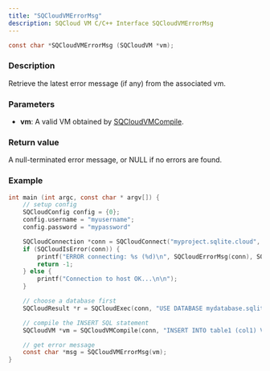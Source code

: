```yaml
---
title: "SQCloudVMErrorMsg"
description: SQCloud VM C/C++ Interface SQCloudVMErrorMsg
---
```


```c
const char *SQCloudVMErrorMsg (SQCloudVM *vm);
```

### Description
Retrieve the latest error message (if any) from the associated vm.


### Parameters
* **vm**: A valid VM obtained by [SQCloudVMCompile](/docs/sdk/c/sqcloudvmcompile).


### Return value
A null-terminated error message, or NULL if no errors are found.

### Example
```c
int main (int argc, const char * argv[]) {
    // setup config
    SQCloudConfig config = {0};
    config.username = "myusername";
    config.password = "mypassword"

    SQCloudConnection *conn = SQCloudConnect("myproject.sqlite.cloud", SQCLOUD_DEFAULT_PORT, &config);
    if (SQCloudIsError(conn)) {
        printf("ERROR connecting: %s (%d)\n", SQCloudErrorMsg(conn), SQCloudErrorCode(conn));
        return -1;
    } else {
        printf("Connection to host OK...\n\n");
    }

    // choose a database first
    SQCloudResult *r = SQCloudExec(conn, "USE DATABASE mydatabase.sqlite;");

    // compile the INSERT SQL statement
    SQCloudVM *vm = SQCloudVMCompile(conn, "INSERT INTO table1 (col1) VALUES ('Hello World');", -1, NULL);

    // get error message
    const char *msg = SQCloudVMErrorMsg(vm);
}
```
